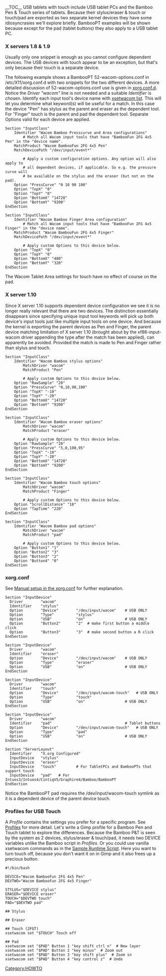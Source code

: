 __TOC__
USB tablets with touch include USB tablet PCs and the Bamboo Pen & Touch series of tablets.  Because their stylus/eraser & touch or touch/pad are exported as two separate kernel devices they have some idiosyncrasies we'll explore briefly.  BambooPT examples will be shown because except for the pad (tablet buttons) they also apply to a USB tablet PC.

=== X servers 1.8 & 1.9 ===
Usually only one snippet is enough as you cannot configure dependent devices.  The USB devices with touch appear to be an exception, but that's only because their touch is a separate device.

The following example shows a BambooPT 52-wacom-options.conf in /etc/X11/xorg.conf.d with two snippets for the two different devices.  A more detailed discussion of 52-wacom-options.conf use is given in [[xorg.conf.d]].  Notice the ''Driver "wacom"'' line is not needed and a suitable ''Identifier'' is chosen.  Identify each input tool's device name with [[xsetwacom|xsetwacom list]].  This will let you determine what keyword(s) will be useful for a match.  In this case the device "Pen" has stylus as the parent and eraser as the dependent tool.  For "Finger" touch is the parent and pad the dependent tool.  Separate Options valid for each device are applied.
<pre>
Section "InputClass"
	Identifier "Wacom Bamboo Presscurve and Area configurations"
        # Match all Wacom input tools that have "BambooFun 2FG 4x5 Pen" in the "device name".
	MatchProduct "Wacom BambooFun 2FG 4x5 Pen"
	MatchDevicePath "/dev/input/event*"

        # Apply a custom configuration options. Any option will also apply to
        # all dependent devices, if applicable. So e.g. the pressure curve will
        # be available on the stylus and the eraser (but not on the pad).
	Option "PressCurve" "0 10 90 100"
	Option "TopX" "0"
	Option "TopY" "0"
	Option "BottomX" "14720"
	Option "BottomY" "9200"
EndSection

Section "InputClass"
	Identifier "Wacom Bamboo Finger Area configuration"
        # Match all Wacom input tools that have "BambooFun 2FG 4x5 Finger" in the "device name".
	MatchProduct "Wacom BambooFun 2FG 4x5 Finger"
	MatchDevicePath "/dev/input/event*"

        # Apply custom Options to this device below.
	Option "TopX" "0"
	Option "TopY" "0"
	Option "BottomX" "480"
	Option "BottomY" "320"
EndSection
</pre>
The Wacom Tablet Area settings for touch have no effect of course on the pad.

=== X server 1.10 ===
Since X server 1.10 supports dependent device configuration we see it is no longer really relevant that there are two devices.  The distinction essentially disappears since specifying unique input tool keywords will pick up both device's input tools just like multiple input tools on one device.  And because the kernel is exporting the parent devices as Pen and Finger, the parent device matching limitation of X server 1.10 (brought about by the xf86-input-wacom driver appending the type after the match has been applied), can apparently be avoided.  Provided the match is made to Pen and Finger rather than stylus and touch.
<pre>
Section "InputClass"
	Identifier "Wacom Bamboo stylus options"
        MatchDriver "wacom"
        MatchProduct "Pen"

        # Apply custom Options to this device below.
	Option "RawSample" "20"
	Option "PressCurve" "0,10,90,100"
	Option "TopX" "-10"
	Option "TopY" "-20"
	Option "BottomX" "14720"
	Option "BottomY" "9200"
EndSection

Section "InputClass"
	Identifier "Wacom Bamboo eraser options"
        MatchDriver "wacom"
        MatchProduct "eraser"

        # Apply custom Options to this device below.
	Option "RawSample" "20"
	Option "PressCurve" "5,0,100,95"
	Option "TopX" "-10"
	Option "TopY" "-20"
	Option "BottomX" "14720"
	Option "BottomY" "9200"
EndSection

Section "InputClass"
	Identifier "Wacom Bamboo touch options"
        MatchDriver "wacom"
        MatchProduct "Finger"

        # Apply custom Options to this device below.
	Option "ScrollDistance" "18"
	Option "TapTime" "220"
EndSection

Section "InputClass"
	Identifier "Wacom Bamboo pad options"
        MatchDriver "wacom"
        MatchProduct "pad"

        # Apply custom Options to this device below.
	Option "Button1" "1"
	Option "Button2" "3"
	Option "Button3" "2"
	Option "Button4" "0"
EndSection
</pre>

=== xorg.conf ===
See [[Configuring X#Manual setup in the xorg.conf|Manual setup in the xorg.conf]] for further explanation.
<pre>
Section "InputDevice"
  Driver        "wacom"
  Identifier    "stylus"
  Option        "Device"        "/dev/input/wacom"    # USB ONLY
  Option        "Type"          "stylus"
  Option        "USB"           "on"                  # USB ONLY
  Option        "Button2"       "2"  # make first button a middle click
  Option        "Button3"       "3"  # make second button a R click
EndSection

Section "InputDevice"
  Driver        "wacom"
  Identifier    "eraser"
  Option        "Device"        "/dev/input/wacom"    # USB ONLY
  Option        "Type"          "eraser"
  Option        "USB"           "on"                  # USB ONLY
EndSection

Section "InputDevice"
  Driver        "wacom"
  Identifier    "touch"
  Option        "Device"        "/dev/input/wacom-touch"   # USB ONLY
  Option        "Type"          "touch"
  Option        "USB"           "on"                  # USB ONLY
EndSection

Section "InputDevice"
  Driver        "wacom"
  Identifier    "pad"                                 # Tablet buttons
  Option        "Device"        "/dev/input/wacom-touch"   # USB ONLY
  Option        "Type"          "pad"
  Option        "USB"           "on"                  # USB ONLY
EndSection

Section "ServerLayout"
  Identifier    "X.org Configured"
  InputDevice   "stylus"
  InputDevice   "eraser"
  InputDevice   "touch"         # For TabletPCs and BambooPTs that support touch
  InputDevice   "pad"   # For Intuos3/Intuos4/CintiqV5/Graphire4/Bamboo/BambooPT
EndSection
</pre>
Notice the BambooPT pad requires the /dev/input/wacom-touch symlink as it is a dependent device of the parent device touch.

=== Profiles for USB Touch ===
A ''Profile'' contains the settings you prefer for a specific program.  See [[Tablet Configuration#Profiles|Profiles]] for more detail.  Let's write a Gimp profile for a Bamboo Pen and Touch tablet to explore the differences.  Because the Bamboo P&T is seen by the system as 2 devices, stylus/eraser & touch/pad, it needs two DEVICE variables unlike the Bamboo script in ''Profiles''.  Or you could use vanilla xsetwacom commands as in the [[Tablet Configuration#Sample Runtime Script|Sample Runtime Script]].  Here you want to turn touch off, because you don't want it on in Gimp and it also frees up a precious button.
<pre>
#!/bin/bash

DEVICE="Wacom BambooFun 2FG 4x5 Pen"
DEVTWO="Wacom BambooFun 2FG 4x5 Finger"

STYLUS="$DEVICE stylus"
ERASER="$DEVICE eraser"
TOUCH="$DEVTWO touch"
PAD="$DEVTWO pad"

## Stylus

## Eraser

## Touch (2FGT)
xsetwacom set "$TOUCH" Touch off

## Pad
xsetwacom set "$PAD" Button 1 "key shift ctrl n"  # New layer
xsetwacom set "$PAD" Button 2 "key minus"  # Zoom out
xsetwacom set "$PAD" Button 3 "key shift plus"  # Zoom in
xsetwacom set "$PAD" Button 4 "key control z"  # Undo
</pre>


[[Category:HOWTO]]